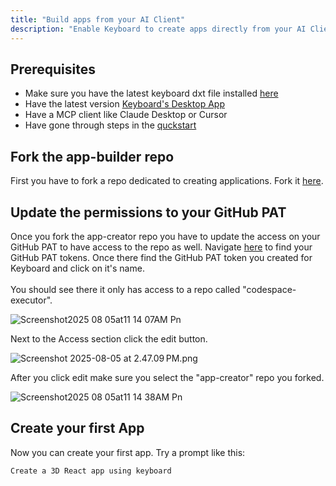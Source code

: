 ```yaml
---
title: "Build apps from your AI Client"
description: "Enable Keyboard to create apps directly from your AI Client"
---
```


## Prerequisites

- Make sure you have the latest keyboard dxt file installed [here](https://github.com/keyboard-dev/keyboard-mcp/releases)
- Have the latest version [Keyboard's Desktop App](https://github.com/keyboard-dev/approver-client/releases)
- Have a MCP client like Claude Desktop or Cursor
- Have gone through steps in the [quckstart](/getting-started/quickstart)

## Fork the app-builder repo

First you have to fork a repo dedicated to creating applications. Fork it [here](https://github.com/keyboard-dev/app-creator/fork).

## Update the permissions to your GitHub PAT

Once you fork the app-creator repo you have to update the access on your GitHub PAT to have access to the repo as well. Navigate [here](https://github.com/settings/personal-access-tokens) to find your GitHub PAT tokens. Once there find the GitHub PAT token you created for Keyboard and click on it's name.\
\
You should see there it only has access to a repo called "codespace-executor".

![Screenshot2025 08 05at11 14 07AM Pn](/images/Screenshot2025-08-05at11.14.07AM.png)

Next to the Access section click the edit button.

![Screenshot 2025-08-05 at 2.47.09 PM.png](/images/Screenshot2025-08-05at2.47.09PM.png)

After you click edit make sure you select the "app-creator" repo you forked.

![Screenshot2025 08 05at11 14 38AM Pn](/images/Screenshot2025-08-05at11.14.38AM.png)

## Create your first App

Now you can create your first app. Try a prompt like this:

```markdown
Create a 3D React app using keyboard
```